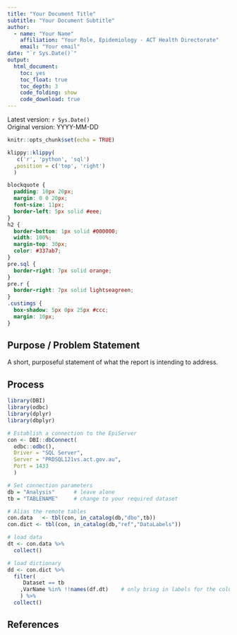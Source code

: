 ```yaml
---
title: "Your Document Title"
subtitle: "Your Document Subtitle"
author:
  - name: "Your Name"
    affiliation: "Your Role, Epidemiology - ACT Health Directorate"
    email: "Your email"
date: "`r Sys.Date()`"
output: 
  html_document: 
    toc: yes
    toc_float: true
    toc_depth: 3
    code_folding: show
    code_download: true
---
```


Latest version: `r Sys.Date()` </br> Original version: YYYY-MM-DD

```r
knitr::opts_chunk$set(echo = TRUE)
```

```r
klippy::klippy(
   c('r', 'python', 'sql')
  ,position = c('top', 'right')
  )
```

```css
blockquote {
  padding: 10px 20px;
  margin: 0 0 20px;
  font-size: 11px;
  border-left: 5px solid #eee;
}
h2 {
  border-bottom: 1px solid #000000;
  width: 100%;
  margin-top: 30px;
  color: #337ab7;
}
pre.sql {
  border-right: 7px solid orange;
}
pre.r {
  border-right: 7px solid lightseagreen;
}
.custimgs {
  box-shadow: 5px 0px 25px #ccc;
  margin: 10px;
}
```


## Purpose / Problem Statement

A short, purposeful statement of what the report is intending to address.

## Process

```r

library(DBI)
library(odbc)
library(dplyr)
library(dbplyr)

# Establish a connection to the EpiServer
con <- DBI::dbConnect(
  odbc::odbc(), 
  Driver = "SQL Server", 
  Server = "PRDSQL121vs.act.gov.au", 
  Port = 1433
  )

# Set connection parameters
db = "Analysis"      # leave alone
tb = "TABLENAME"     # change to your required dataset

# Alias the remote tables
con.data   <- tbl(con, in_catalog(db,"dbo",tb))
con.dict <- tbl(con, in_catalog(db,"ref","DataLabels"))

# load data
dt <- con.data %>%
  collect()

# load dictionary
dd <- con.dict %>%
  filter(
     Dataset == tb
    ,VarName %in% !!names(df.dt)    # only bring in labels for the columns loaded
    ) %>%
  collect()

```


## References
